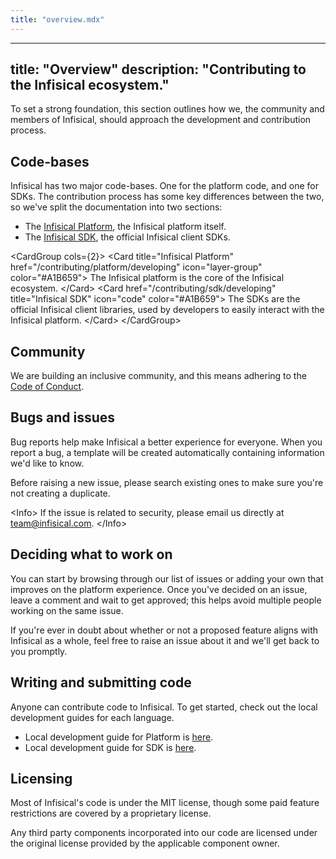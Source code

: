 ```yaml
---
title: "overview.mdx"
---
```


---
title: "Overview"
description: "Contributing to the Infisical ecosystem."
---

To set a strong foundation, this section outlines how we, the community and members of Infisical,
should approach the development and contribution process.

## Code-bases
Infisical has two major code-bases. One for the platform code, and one for SDKs. The contribution process has some key differences between the two, so we've split the documentation into two sections:

- The [Infisical Platform](https://github.com/Infisical/infisical), the Infisical platform itself.
- The [Infisical SDK](https://github.com/Infisical/sdk), the official Infisical client SDKs.


&lt;CardGroup cols={2}&gt;
    &lt;Card title="Infisical Platform" href="/contributing/platform/developing" icon="layer-group" color="#A1B659"&gt;
        The Infisical platform is the core of the Infisical ecosystem.
    &lt;/Card&gt;
    &lt;Card href="/contributing/sdk/developing" title="Infisical SDK" icon="code" color="#A1B659"&gt;
    The SDKs are the official Infisical client libraries, used by developers to easily interact with the Infisical platform.
    &lt;/Card&gt;
&lt;/CardGroup&gt;

## Community

We are building an inclusive community, and this means adhering to the [Code of Conduct](/contributing/getting-started/code-of-conduct).

## Bugs and issues

Bug reports help make Infisical a better experience for everyone. When you report a bug, a template will be created automatically containing information we'd like to know.

Before raising a new issue, please search existing ones to make sure you're not creating a duplicate.

&lt;Info&gt;
  If the issue is related to security, please email us directly at
  team@infisical.com.
&lt;/Info&gt;

## Deciding what to work on

You can start by browsing through our list of issues or adding your own that improves on the platform experience. Once you've decided on an issue, leave a comment and wait to get approved; this helps avoid multiple people working on the same issue.

If you're ever in doubt about whether or not a proposed feature aligns with Infisical as a whole, feel free to raise an issue about it and we'll get back to you promptly.

## Writing and submitting code

Anyone can contribute code to Infisical. To get started, check out the local development guides for each language.

- Local development guide for Platform is [here](/contributing/platform/developing). 
- Local development guide for SDK is [here](/contributing/sdk/developing).


## Licensing

Most of Infisical's code is under the MIT license, though some paid feature restrictions are covered by a proprietary license.

Any third party components incorporated into our code are licensed under the original license provided by the applicable component owner.

